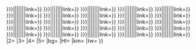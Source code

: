 <includeonly>{{BSrow
|1={{BS-overlap|{{{PX|x{{BSpx}}}}}|{{{1|}}}|{{{O1|}}}|{{{O1,2|}}}|{{{O1,3|}}}|{{{O1,4|}}}|{{{O1,5|}}}|link={{{L1|}}}}}
{{BS-overlap|{{{PX2|{{#if: {{{PX|}}}|{{{PX}}}|x{{BSpx}}}}}}}|{{{2|}}}|{{{O2|}}}|{{{O2,2|}}}|{{{O2,3|}}}|{{{O2,4|}}}|{{{O2,5|}}}|link={{{L2|}}}}}
{{BS-overlap|{{{PX3|{{#if: {{{PX|}}}|{{{PX}}}|x{{BSpx}}}}}}}|{{{3|}}}|{{{O3|}}}|{{{O32|}}}|{{{O33|}}}|{{{O34|}}}|{{{O35|}}}|link={{{L3|}}}}}
{{BS-overlap|{{{PX4|{{#if: {{{PX|}}}|{{{PX}}}|x{{BSpx}}}}}}}|{{{4|}}}|{{{O4|}}}|{{{O42|}}}|{{{O43|}}}|{{{O44|}}}|{{{O45|}}}|link={{{L4|}}}}}
{{BS-overlap|{{{PX5|{{#if: {{{PX|}}}|{{{PX}}}|x{{BSpx}}}}}}}|{{{5|}}}|{{{O5|}}}|{{{O52|}}}|{{{O53|}}}|{{{O54|}}}|{{{O55|}}}|link={{{L5|}}}}}
{{BS-overlap|{{{PX6|{{#if: {{{PX|}}}|{{{PX}}}|x{{BSpx}}}}}}}|{{{6|}}}|{{{O6|}}}|{{{O62|}}}|{{{O63|}}}|{{{O64|}}}|{{{O65|}}}|link={{{L6|}}}}}
{{BS-overlap|{{{PX7|{{#if: {{{PX|}}}|{{{PX}}}|x{{BSpx}}}}}}}|{{{7|}}}|{{{O7|}}}|{{{O72|}}}|{{{O73|}}}|{{{O74|}}}|{{{O75|}}}|link={{{L7|}}}}}
{{BS-overlap|{{{PX8|{{#if: {{{PX|}}}|{{{PX}}}|x{{BSpx}}}}}}}|{{{8|}}}|{{{O8|}}}|{{{O82|}}}|{{{O83|}}}|{{{O84|}}}|{{{O85|}}}|link={{{L8|}}}}}
{{BS-overlap|{{{PX9|{{#if: {{{PX|}}}|{{{PX}}}|x{{BSpx}}}}}}}|{{{9|}}}|{{{O9|}}}|{{{O92|}}}|{{{O93|}}}|{{{O94|}}}|{{{O95|}}}|link={{{L9|}}}}}
{{BS-overlap|{{{PX10|{{#if: {{{PX|}}}|{{{PX}}}|x{{BSpx}}}}}}}|{{{10|}}}|{{{O10|}}}|{{{O102|}}}|{{{O103|}}}|{{{O104|}}}|{{{O105|}}}|link={{{L10|}}}}}
{{BS-overlap|{{{PX11|{{#if: {{{PX|}}}|{{{PX}}}|x{{BSpx}}}}}}}|{{{11|}}}|{{{O11|}}}|{{{O112|}}}|{{{O113|}}}|{{{O114|}}}|{{{O115|}}}|link={{{L11|}}}}}
{{BS-overlap|{{{PX12|{{#if: {{{PX|}}}|{{{PX}}}|x{{BSpx}}}}}}}|{{{12|}}}|{{{O12|}}}|{{{O122|}}}|{{{O123|}}}|{{{O124|}}}|{{{O125|}}}|link={{{L12|}}}}}
{{BS-overlap|{{{PX13|{{#if: {{{PX|}}}|{{{PX}}}|x{{BSpx}}}}}}}|{{{13|}}}|{{{O13|}}}|{{{O132|}}}|{{{O133|}}}|{{{O134|}}}|{{{O135|}}}|link={{{L13|}}}}}
{{BS-overlap|{{{PX14|{{#if: {{{PX|}}}|{{{PX}}}|x{{BSpx}}}}}}}|{{{14|}}}|{{{O14|}}}|{{{O142|}}}|{{{O143|}}}|{{{O144|}}}|{{{O145|}}}|link={{{L14|}}}}}
{{BS-overlap|{{{PX15|{{#if: {{{PX|}}}|{{{PX}}}|x{{BSpx}}}}}}}|{{{15|}}}|{{{O15|}}}|{{{O152|}}}|{{{O153|}}}|{{{O154|}}}|{{{O155|}}}|link={{{L15|}}}}}
{{BS-overlap|{{{PX16|{{#if: {{{PX|}}}|{{{PX}}}|x{{BSpx}}}}}}}|{{{16|}}}|{{{O16|}}}|{{{O162|}}}|{{{O163|}}}|{{{O164|}}}|{{{O165|}}}|link={{{L16|}}}}}
{{BS-overlap|{{{PX17|{{#if: {{{PX|}}}|{{{PX}}}|x{{BSpx}}}}}}}|{{{17|}}}|{{{O17|}}}|{{{O172|}}}|{{{O173|}}}|{{{O174|}}}|{{{O175|}}}|link={{{L17|}}}}}
{{BS-overlap|{{{PX18|{{#if: {{{PX|}}}|{{{PX}}}|x{{BSpx}}}}}}}|{{{18|}}}|{{{O18|}}}|{{{O182|}}}|{{{O183|}}}|{{{O184|}}}|{{{O185|}}}|link={{{L18|}}}}}
{{BS-overlap|{{{PX19|{{#if: {{{PX|}}}|{{{PX}}}|x{{BSpx}}}}}}}|{{{19|}}}|{{{O19|}}}|{{{O192|}}}|{{{O193|}}}|{{{O194|}}}|{{{O195|}}}|link={{{L19|}}}}}
{{BS-overlap|{{{PX20|{{#if: {{{PX|}}}|{{{PX}}}|x{{BSpx}}}}}}}|{{{20|}}}|{{{O20|}}}|{{{O202|}}}|{{{O203|}}}|{{{O204|}}}|{{{O205|}}}|link={{{L20|}}}}}
{{BS-overlap|{{{PX21|{{#if: {{{PX|}}}|{{{PX}}}|x{{BSpx}}}}}}}|{{{21|}}}|{{{O21|}}}|{{{O212|}}}|{{{O213|}}}|{{{O214|}}}|{{{O215|}}}|link={{{L21|}}}}}
{{BS-overlap|{{{PX22|{{#if: {{{PX|}}}|{{{PX}}}|x{{BSpx}}}}}}}|{{{22|}}}|{{{O22|}}}|{{{O222|}}}|{{{O223|}}}|{{{O224|}}}|{{{O225|}}}|link={{{L22|}}}}}
{{BS-overlap|{{{PX23|{{#if: {{{PX|}}}|{{{PX}}}|x{{BSpx}}}}}}}|{{{23|}}}|{{{O23|}}}|{{{O232|}}}|{{{O233|}}}|{{{O234|}}}|{{{O235|}}}|link={{{L23|}}}}}
{{BS-overlap|{{{PX24|{{#if: {{{PX|}}}|{{{PX}}}|x{{BSpx}}}}}}}|{{{24|}}}|{{{O24|}}}|{{{O242|}}}|{{{O243|}}}|{{{O244|}}}|{{{O245|}}}|link={{{L24|}}}}}
{{BS-overlap|{{{PX25|{{#if: {{{PX|}}}|{{{PX}}}|x{{BSpx}}}}}}}|{{{25|}}}|{{{O25|}}}|{{{O252|}}}|{{{O253|}}}|{{{O254|}}}|{{{O255|}}}|link={{{L25|}}}}}
{{BS-overlap|{{{PX26|{{#if: {{{PX|}}}|{{{PX}}}|x{{BSpx}}}}}}}|{{{26|}}}|{{{O26|}}}|{{{O262|}}}|{{{O263|}}}|{{{O264|}}}|{{{O265|}}}|link={{{L26|}}}}}
|2={{{27|}}}
|3={{{28|}}}
|4={{{29|}}}
|5={{{30|}}}
|bg={{{bg|}}}
|HI={{{HI|}}}
|km={{{km|}}}
|tw={{{tw|}}}
}}</includeonly><noinclude>
{{doc|Template:BS/doc}}
</noinclude>